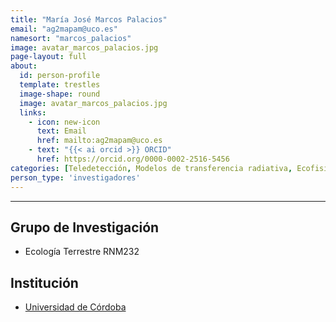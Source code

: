 ```yaml
---
title: "María José Marcos Palacios"
email: "ag2mapam@uco.es"  
namesort: "marcos_palacios"
image: avatar_marcos_palacios.jpg
page-layout: full
about: 
  id: person-profile
  template: trestles
  image-shape: round
  image: avatar_marcos_palacios.jpg
  links:
    - icon: new-icon
      text: Email
      href: mailto:ag2mapam@uco.es
    - text: "{{< ai orcid >}} ORCID"
      href: https://orcid.org/0000-0002-2516-5456	
categories: [Teledetección, Modelos de transferencia radiativa, Ecofisiología, Biodiversidad y conservación, Espectroscopía de imagenes]
person_type: 'investigadores'
---
```

 
<hr>

:::{#person-profile}

## Grupo de Investigación
- Ecología Terrestre RNM232

## Institución
- [Universidad de Córdoba](https://www.uco.es/)

:::

